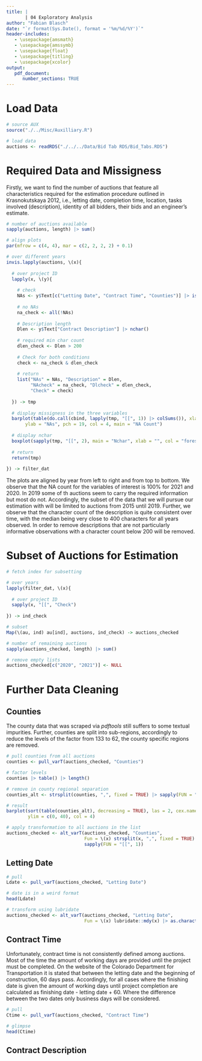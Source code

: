 ```yaml
---
title: |
       | 04 Exploratory Analysis
author: "Fabian Blasch"
date: "`r format(Sys.Date(), format = '%m/%d/%Y')`"
header-includes:
   - \usepackage{amsmath}
   - \usepackage{amssymb}
   - \usepackage{float}
   - \usepackage{titling}
   - \usepackage{xcolor}
output: 
   pdf_document:
      number_sections: TRUE
---
```


# Load Data

```r
# source AUX
source("./../Misc/Auxilliary.R")

# load data
auctions <- readRDS("./../../Data/Bid Tab RDS/Bid_Tabs.RDS")
```

# Required Data and Missigness

Firstly, we want to find the number of auctions that feature all characteristics required for the estimation 
procedure outlined in Krasnokutskaya 2012, i.e., letting date, completion time,
location, tasks involved (description), identity of all bidders, their bids and 
an engineer's estimate.

```r
# number of auctions available
sapply(auctions, length) |> sum() 

# align plots
par(mfrow = c(4, 4), mar = c(2, 2, 2, 2) + 0.1)

# over different years
invis.lapply(auctions, \(x){
  
  # over project ID
  lapply(x, \(y){
    
    # check 
    NAs <- y$Text[c("Letting Date", "Contract Time", "Counties")] |> is.na()
    
    # no NAs 
    na_check <- all(!NAs)
    
    # Description length
    Dlen <- y$Text["Contract Description"] |> nchar()
    
    # required min char count
    dlen_check <- Dlen > 200
    
    # Check for both conditions
    check <- na_check & dlen_check
    
    # return
    list("NAs" = NAs, "Description" = Dlen,
         "NAcheck" = na_check, "Dlcheck" = dlen_check,
         "Check" = check)
    
  }) -> tmp
  
  # display missigness in the three variables
  barplot(table(do.call(cbind, lapply(tmp, "[[", 1)) |> colSums()), xlab = "",
       ylab = "NAs", pch = 19, col = 4, main = "NA Count")
  
  # display nchar
  boxplot(sapply(tmp, "[[", 2), main = "Nchar", xlab = "", col = "forestgreen")
  
  # return
  return(tmp)
  
}) -> filter_dat

```

The plots are aligned by year from left to right and from top to bottom. We observe that the NA count for the variables of interest is 100% for 2021 and 2020. In 2019 some of th auctions seem to carry the required information but most do not. Accordingly, the subset of the data that we will pursue our estimation with will be limited to auctions from 2015 until 2019. Further, we observe that the character count of the description is quite consistent over time, with the median being very close to 400 characters for all years observed. In order to remove descriptions that are not particularly informative observations with a character count below 200 will be removed.

# Subset of Auctions for Estimation

```r
# fetch index for subsetting 

# over years
lapply(filter_dat, \(x){
  
  # over project ID
  sapply(x, "[[", "Check")
  
}) -> ind_check

# subset
Map(\(au, ind) au[ind], auctions, ind_check) -> auctions_checked

# number of remaining auctions 
sapply(auctions_checked, length) |> sum() 

# remove empty lists
auctions_checked[c("2020", "2021")] <- NULL
```

# Further Data Cleaning

## Counties

The county data that was scraped via *pdftools* still suffers to some textual impurities. Further, counties are split into sub-regions, accordingly to reduce the levels of the factor from 133 to 62, the county specific regions are removed.

```r
# pull counties from all auctions
counties <- pull_varT(auctions_checked, "Counties")

# factor levels
counties |> table() |> length()

# remove in county regional separation
counties_alt <- strsplit(counties, ",", fixed = TRUE) |> sapply(FUN = "[[", 1)

# result
barplot(sort(table(counties_alt), decreasing = TRUE), las = 2, cex.names = 0.4,
        ylim = c(0, 40), col = 4)

# apply transformation to all auctions in the list
auctions_checked <- alt_varT(auctions_checked, "Counties", 
                             Fun = \(x) strsplit(x, ",", fixed = TRUE) |> 
                             sapply(FUN = "[[", 1)) 
```


## Letting Date 

```r
# pull
Ldate <- pull_varT(auctions_checked, "Letting Date") 

# date is in a weird format
head(Ldate)

# transform using lubridate
auctions_checked <- alt_varT(auctions_checked, "Letting Date", 
                             Fun = \(x) lubridate::mdy(x) |> as.character()) 
```

## Contract Time

Unfortunately, contract time is not consistently defined among auctions. Most of the time the amount of working days are provided until the project must be completed. On the website of the Colorado Department for Transportation it is stated that between the letting date and the beginning of construction, 60 days pass. Accordingly, for all cases where the finishing date is given the amount of working days until project completion are calculated as finishing date - letting date + 60. Where the difference between the two dates only business days will be considered.

```r
# pull
Ctime <- pull_varT(auctions_checked, "Contract Time") 

# glimpse 
head(Ctime)
```

## Contract Description

```r

```



















